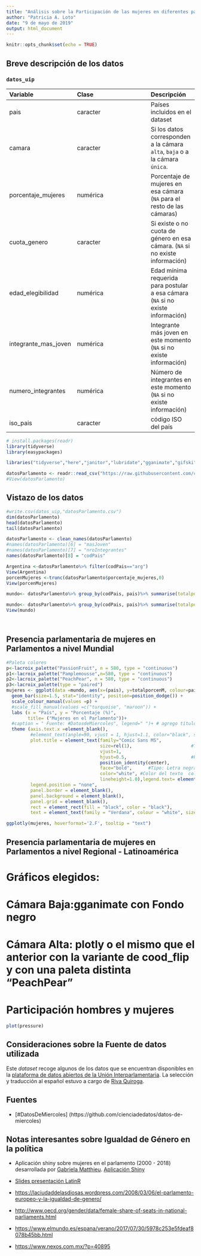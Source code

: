 ```yaml
---
title: "Análisis sobre la Participación de las mujeres en diferentes parlamentos del mundo"
author: "Patricia A. Loto"
date: "9 de mayo de 2019"
output: html_document
---
```


```r
knitr::opts_chunk$set(echo = TRUE)

```

## Breve descripción de los datos


### `datos_uip`

|Variable       |Clase               |Descripción |
|:--------------|:-------------------|:-----------|
|pais           |caracter              | Países incluidos en el dataset |
|camara      |caracter            | Si los datos corresponden a la cámara `alta`, `baja` o a la cámara `única`.  |
|porcentaje_mujeres        |numérica            | Porcentaje de mujeres en esa cámara (`NA` para el resto de las cámaras)|
|cuota_genero | caracter | Si existe o no cuota de género en esa cámara. (`NA` si no existe información) |
|edad_elegibilidad | numérica | Edad mínima requerida para postular a esa cámara (`NA` si no existe información)
| integrante_mas_joven | numérica | Integrante más joven en este momento (`NA` si no existe información)
| numero_integrantes | numérica | Número de integrantes en este momento (`NA` si no existe información)
| iso_pais | caracter | código ISO del país

```r
# install.packages(readr)
library(tidyverse)
library(easypackages)

libraries("tidyverse","here","janitor","lubridate","gganimate","gifski","png","LaCroixColoR", "extrafont", "plotly")  #  ó todo el resto

datosParlamento <- readr::read_csv("https://raw.githubusercontent.com/cienciadedatos/datos-de-miercoles/master/datos/2019/2019-05-08/datos_uip.csv")
#View(datosParlamento)
```
## Vistazo de los datos 

```r
#write.csv(datos_uip,"datosParlamento.csv")
dim(datosParlamento)
head(datosParlamento)
tail(datosParlamento)
```

```r
datosParlamento <- clean_names(datosParlamento)
#names(datosParlamento)[6] = "masJoven"
#names(datosParlamento)[7] = "nroIntegrantes"
names(datosParlamento)[8] = "codPais"

Argentina <-datosParlamento%>% filter(codPais=="arg")
View(Argentina)
porcenMujeres <-trunc(datosParlamento$porcentaje_mujeres,0)
View(porcenMujeres)

mundo<- datosParlamento%>% group_by(codPais, pais)%>% summarise(totalporcenM=(sum(porcentaje_mujeres,na.rm = TRUE)),totalMujeres=round((totalporcenM*10), 0), totalIntegrantes=(sum(nroIntegrantes, na.rm = TRUE)),totalporcenH=(100- totalporcenM))

mundo<- datosParlamento%>% group_by(codPais, pais)%>% summarise(totalporcenM=(sum(porcentaje_mujeres,na.rm = TRUE)),totalMujeres=round((totalporcenM*10), 0), totalIntegrantes=(sum(nroIntegrantes, na.rm = TRUE)),totalporcenH=(100- totalporcenM))
View(mundo)                                                                                                            




```



## Presencia parlamentaria de mujeres en Parlamentos a nivel Mundial



```r
#Paleta colores
p<-lacroix_palette("PassionFruit", n = 580, type = "continuous")
p1<-lacroix_palette("Pamplemousse",n=580, type = "continuous")
p2<-lacroix_palette("PeachPear", n = 580, type = "continuous")
p3<-lacroix_palette(type = "paired")
mujeres <- ggplot(data =mundo, aes(x=(pais), y=totalporcenM, colour=pais, text = paste('<b> Porcentaje:</b>', totalporcenM, '%', '\n <b>País:</b>', pais))) + 
  geom_bar(size=1.5, stat="identity", position=position_dodge()) +
  scale_colour_manual(values =p) +  
  #scale_fill_manual(values =c("turquoise", "maroon")) +
  labs (x = "País", y = "Porcentaje (%)", 
        title= ("Mujeres en el Parlamento"))+
  #caption = " Fuente: #DatosdeMiercoles", legend=" ")+ # agrego título al gráfico
  theme (axis.text.x =element_blank(),
         #element_text(angle=90, vjust = 1, hjust=1.1, color="black", size=7),
         plot.title = element_text(family="Comic Sans MS",
                                   size=rel(1),                      #Tamaño relativo de la letra del título
                                   vjust=1, 
                                   hjust=0.5,                        #Para separarlo del gráfico
                                   position_identity(center),   
                                   face="bold",      #Tipo: Letra negra, otras posibilidades son "plain", "italic", "bold" y "bold.itali
                                   color="white", #Color del texto  color=maroon, lightblue
                                   lineheight=1.0),legend.text= element_blank(),
         legend.position = "none",
         panel.border = element_blank(),
         panel.background = element_blank(),
         panel.grid = element_blank(),
         rect = element_rect(fill = "black", color = "black"),
         text = element_text(family = "Verdana", colour = "white", size = 12))

ggplotly(mujeres, hoverformat='2.F', tooltip = "text")
```


## Presencia parlamentaria de mujeres en Parlamentos a nivel Regional - Latinoamérica
# Gráficos elegidos:
# Cámara Baja:gganimate con Fondo negro 
# Cámara Alta: plotly o el mismo que el anterior con la variante de cood_flip y con una paleta distinta "PeachPear"
# Participación hombres y mujeres


```r
plot(pressure)
```






## Consideraciones sobre la Fuente de datos utilizada

Este _dataset_ recoge algunos de los datos que se encuentran disponibles en la [plataforma de datos abiertos de la Unión Interparlamentaria](data.ipu.org). La selección y traducción al español estuvo a cargo de [Riva Quiroga](https://twitter.com/rivaquiroga).

## Fuentes

+ [#DatosDeMiercoles] (https://github.com/cienciadedatos/datos-de-miercoles)

## Notas interesantes sobre Igualdad de Género en la política

+ Aplicación shiny sobre mujeres en el parlamento (2000 - 2018) desarrollada por [Gabriela Matthieu](https://twitter.com/calcita13). [Aplicación Shiny](https://calcita.shinyapps.io/women_in_politics)

* [Slides presentación LatinR](https://gitlab.com/calcita/Presenta_mep/blob/master/Presenta_mep.pdf)

+ <https://laciudaddelasdiosas.wordpress.com/2008/03/06/el-parlamento-europeo-y-la-igualdad-de-genero/>

+ <http://www.oecd.org/gender/data/female-share-of-seats-in-national-parliaments.html>

+ <https://www.elmundo.es/espana/verano/2017/07/30/5978c253e5fdeaf8078b45bb.html>

+ <https://www.nexos.com.mx/?p=40895>


